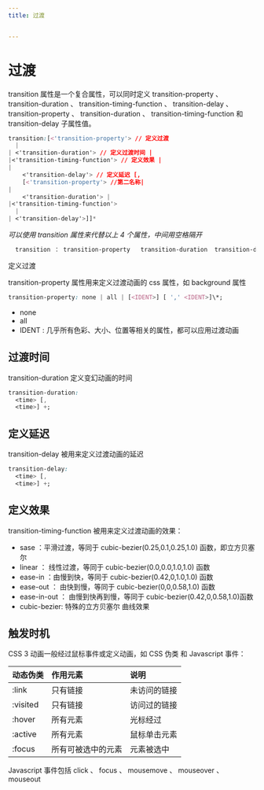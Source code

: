 ```yaml
---
title: 过渡


---
```


# 过渡

transition 属性是一个复合属性，可以同时定义 transition-property 、 transition-duration 、 transition-timing-function 、
transition-delay 、 transition-property 、 transition-duration 、 transition-timing-function 和 transition-delay 子属性值。

```css
transition:[<'transition-property'> // 定义过渡
  |
| <'transition-duration'> // 定义过渡时间 |
|<'transition-timing-function'> // 定义效果 |
|
    <'transition-delay'> // 定义延迟 [,
    [<'transition-property'> //第二名称|
|
    <'transition-duration'> |
|<'transition-timing-function'>
  |
| <'transition-delay'>]]*
```

_可以使用 transition 属性来代替以上 4 个属性，中间用空格隔开_

```css
  transition ： transition-property   transition-duration  transition-delay  transition-timing-function
```

定义过渡

transition-property 属性用来定义过渡动画的 css 属性，如 background 属性

```css
transition-property: none | all | [<IDENT>] [ ',' <IDENT>]\*;
```

- none
- all
- IDENT : 几乎所有色彩、大小、位置等相关的属性，都可以应用过渡动画

## 过渡时间

transition-duration 定义变幻动画的时间

```css
transition-duration:
  <time> [,
  <time>] +;
```

## 定义延迟

transition-delay 被用来定义过渡动画的延迟

```css
transition-delay:
  <time> [,
  <time>] +;
```

## 定义效果

transition-timing-function 被用来定义过渡动画的效果：

- sase ：平滑过渡，等同于 cubic-bezier(0.25,0.1,0.25,1.0) 函数，即立方贝塞尔
- linear ： 线性过渡，等同于 cubic-bezier(0.0,0.0,1.0,1.0) 函数
- ease-in ：由慢到快，等同于 cubic-bezier(0.42,0,1.0,1.0) 函数
- ease-out ： 由快到慢，等同于 cubic-bezier(0,0,0.58,1.0) 函数
- ease-in-out ： 由慢到快再到慢，等同于 cubic-bezier(0.42,0,0.58,1.0)函数
- cubic-bezier: 特殊的立方贝塞尔 曲线效果

## 触发时机

CSS 3 动画一般经过鼠标事件或定义动画，如 CSS 伪类 和 Javascript 事件：

| 动态伪类 | 作用元素           | 说明         |
| :------- | :----------------- | :----------- |
| :link    | 只有链接           | 未访问的链接 |
| :visited | 只有链接           | 访问过的链接 |
| :hover   | 所有元素           | 光标经过     |
| :active  | 所有元素           | 鼠标单击元素 |
| :focus   | 所有可被选中的元素 | 元素被选中   |

Javascript 事件包括 click 、 focus 、 mousemove 、 mouseover 、 mouseout

            